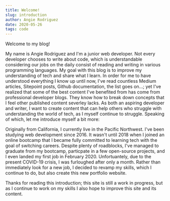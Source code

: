 ```yaml
---
title: Welcome!
slug: introduction
author: Angie Rodriguez
date: 2020-05-26
tags: code
---
```


Welcome to my blog!

My name is Angie Rodriguez and I'm a junior web developer. Not every developer chooses to write about code, which is understandable considering our jobs on the daily consist of reading and writing in various programming languages. My goal with this blog is to improve my understanding of tech and share what I learn. In order for me to have understood everything I know up until now, I've read countless Medium articles, Sitepoint posts, Github documentation, the list goes on...; yet I've realized that some of the best content I've benefited from has come from professional developer blogs. They know how to break down concepts that I feel other published content severley lacks. As both an aspiring developer and writer, I want to create content that can help others who struggle with understanding the world of tech, as I myself continue to struggle. Speaking of which, let me introduce myself a bit more:

Originally from California, I currently live in the Pacific Northwest. I've been studying web development since 2016. It wasn't until 2018 when I joined an online bootcamp that I became fully committed to learning tech with the goal of switching careers. Despite plenty of roadblocks, I've managed to graduate from my bootcamp, particpate in a few open-source projects, and I even landed my first job in February 2020. Unfortuantely, due to the present COVID-19 crisis, I was furloughed after only a month. Rather than immediately look for a new job, I decided to revamp my skills, which I continue to do, but also create this new portfolio website.

Thanks for reading this introduction; this site is still a work in progress, but as I continue to work on my skills I also hope to improve this site and its content.
